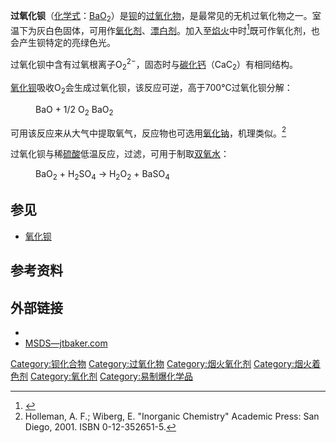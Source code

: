 {{Chembox
| ImageFile = Peroxid barnatý.JPG
| ImageFile2 = BaO2structure.jpg
| IUPACName = barium peroxide
| OtherNames = 
| Section1 = {{Chembox Identifiers
| CASNo = 1304-29-6
| CASNo_Ref = {{cascite|correct|CAS}}
|    EINECS  =  215-128-4
|    PubChem  =  14773
|    SMILES  =  [Ba+2].[O-][O-]
|    RTECS  =  CR0175000
  |  InChI  =  1/Ba.O2/c;1-2/q+2;-2
|  InChIKey  =  ZJRXSAYFZMGQFP-UHFFFAOYAZ
|  StdInChI_Ref  = {{stdinchicite|correct|chemspider}}|  StdInChI  =  1S/Ba.O2/c;1-2/q+2;-2
|  StdInChIKey_Ref  = {{stdinchicite|correct|chemspider}}|  StdInChIKey  =  ZJRXSAYFZMGQFP-UHFFFAOYSA-N
|  ChemSpiderID_Ref  = {{chemspidercite|correct|chemspider}}|  ChemSpiderID = 14090

}}
| Section2 = {{Chembox Properties
|   Formula = BaO<sub>2</sub>
|   MolarMass = 169.33 
|   Appearance = 灰白色晶体
|   Density = 4.95 g/cm³ (固)
|   MeltingPt = 450 °C (723 K)
|   BoilingPt = 800 °C (1073 K) (分解生成 BaO + O<sub>2</sub>)
|   Solubility = 微溶
  }}
| Section7 = {{Chembox Hazards
|   MainHazards = 有害 ('''Xn''')
|   NFPA-H = 1
|   NFPA-F = 0
|   NFPA-R = 0
|   NFPA-O = ox
|   RPhrases = {{R8}}, {{R20/22}}
|   SPhrases = {{S2}}, {{S13}}, {{S27}}
|   FlashPt = 
|   Autoignition = 
  }}
}}

'''过氧化钡'''（[[化学式|化学式]]：[[钡|Ba]][[氧|O]]<sub>2</sub>）是[[钡|钡]]的[[过氧化物|过氧化物]]，是最常见的无机过氧化物之一。室温下为灰白色固体，可用作[[氧化剂|氧化剂]]、[[漂白剂|漂白剂]]。加入至[[焰火|焰火]]中时<ref>{{cite web | title = Data Sheet | work = Data Sheet | publisher = Hummel Croton Inc  | url = http://www.hummelcroton.com/data/bao2_d.html | accessdate = 2007-02-01 }}</ref>既可作氧化剂，也会产生钡特定的亮绿色光。

过氧化钡中含有过氧根离子O<sub>2</sub><sup>2<nowiki>−</nowiki></sup>，固态时与[[碳化钙|碳化钙]]（CaC<sub>2</sub>）有相同结构。

[[氧化钡|氧化钡]]吸收O<sub>2</sub>会生成过氧化钡，该反应可逆，高于700°C过氧化钡分解：
: BaO  +  1/2 O<sub>2</sub> {{unicode|⇌}} BaO<sub>2</sub>
可用该反应来从大气中提取氧气，反应物也可选用[[氧化钠|氧化钠]]，机理类似。<ref>Holleman, A. F.; Wiberg, E. "Inorganic Chemistry" Academic Press: San Diego, 2001. ISBN 0-12-352651-5.</ref>

过氧化钡与稀[[硫酸|硫酸]]低温反应，过滤，可用于制取[[双氧水|双氧水]]：
:BaO<sub>2</sub> + H<sub>2</sub>SO<sub>4</sub> → H<sub>2</sub>O<sub>2</sub> + BaSO<sub>4</sub>

==参见==
*[[氧化钡|氧化钡]]

==参考资料==
<div class="references-small">
<references/>
</div>

==外部链接==
*{{ICSC|0381|03}}
*[http://www.jtbaker.com/msds/englishhtml/b0384.htm MSDS—jtbaker.com]

{{钡化合物}}
{{氧化物}}

[[Category:钡化合物|Category:钡化合物]]
[[Category:过氧化物|Category:过氧化物]]
[[Category:烟火氧化剂|Category:烟火氧化剂]]
[[Category:烟火着色剂|Category:烟火着色剂]]
[[Category:氧化剂|Category:氧化剂]]
[[Category:易制爆化学品|Category:易制爆化学品]]